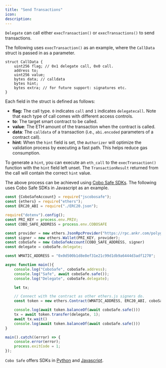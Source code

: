 ```yaml
---
title: "Send Transactions"
icon: 
description: 
---
```



`Delegate` can call either `execTransaction()` or `execTransactions()` to send transactions.&#x20;

The following uses `execTransaction()` as an example, where the `CallData` struct is passed in as a parameter.&#x20;

```solidity
struct CallData {
    uint256 flag; // 0x1 delegate call, 0x0 call.
    address to;
    uint256 value;
    bytes data; // calldata
    bytes hint;
    bytes extra; // for future support: signatures etc.
}
```

Each field in the struct is defined as follows: &#x20;

* **flag:** The call type. `0` indicates `call` and `1` indicates `delegatecall`. Note that each type of call comes with different access controls.
* **to**: The target smart contract to be called. &#x20;
* **value**: The ETH amount of the transaction when the contract is called.&#x20;
* **data**: The `calldata` of a transaction (i.e., `abi.encoded` parameters of a contract call).
* **hint**: When the `hint` field is set, the `Authorizer` will optimize the validation process by executing a fast path. This helps reduce gas consumption.

To generate a `hint`, you can execute an `eth_call` to the `execTransaction()` function with the `hint` field left unset. The `TransactionResult` returned from the call will contain the correct `hint` value.

The above process can be achieved using [Cobo Safe SDKs](https://www.cobo.com/developers/smart-contract-custody/sdk/js). The following uses Cobo Safe SDKs in Javascript as an example.

```js
const {CoboSafeAccount} = require("jscobosafe");
const {ethers} = require("ethers");
const ERC20_ABI = require("./ERC20.json");

require("dotenv").config();
const PRI_KEY = process.env.PRIV;
const COBO_SAFE_ADDRESS = process.env.COBOSAFE

const provider = new ethers.JsonRpcProvider("https://rpc.ankr.com/polygon")
const signer = new ethers.Wallet(PRI_KEY, provider);
const coboSafe = new CoboSafeAccount(COBO_SAFE_ADDRESS, signer)
const delegate = coboSafe.delegate;

const WMATIC_ADDRESS = "0x0d500b1d8e8ef31e21c99d1db9a6444d3adf1270";

async function main(){
    console.log("CoboSafe", coboSafe.address);
    console.log("Safe", await coboSafe.safe());
    console.log("Delegate", coboSafe.delegate);

    let tx;

    // Connect with the contract as other ethers.js signers do.
    const token = new ethers.Contract(WMATIC_ADDRESS, ERC20_ABI, coboSafe);

    console.log(await token.balanceOf(await coboSafe.safe()))
    tx = await token.transfer(delegate, 1);
    await tx.wait()
    console.log(await token.balanceOf(await coboSafe.safe()))
}

main().catch((error) => {
    console.error(error);
    process.exitCode = 1;
});

```

`Cobo Safe` offers SDKs in [Python](https://github.com/coboglobal/pycobosafe) and [Javascript](https://github.com/coboglobal/jscobosafe). 